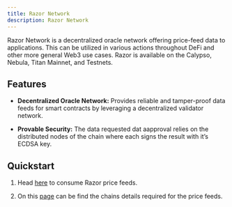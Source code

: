 ```yaml
---
title: Razor Network
description: Razor Network
---
```



Razor Network is a decentralized oracle network offering price-feed data to applications. This can be utilized in various actions throughout DeFi and other more general Web3 use cases. Razor is available on the Calypso, Nebula, Titan Mainnet, and Testnets.

<CardGrid>
  <LinkCard title="Website" href="https://razor.network/" />
  <LinkCard title="Documentation" href="https://docs.razor.network/docs/consume-data-feeds/introduction" />
  <LinkCard title="Recipe" description="Not ready yet but is coming very soon!"/>
</CardGrid>


## Features

- **Decentralized Oracle Network:** Provides reliable and tamper-proof data feeds for smart contracts by leveraging a decentralized validator network.

- **Provable Security:** The data requested dat aapproval relies on the distributed nodes of the chain where each signs the result with it’s ECDSA key.


## Quickstart

<Steps>

1. Head [here](https://docs.razor.network/docs/consume-data-feeds/transparent-forwarder) to consume Razor price feeds.

2. On this [page](https://docs.razor.network/docs/consume-data-feeds/deployment-details) can be find the chains details required for the price feeds.

</Steps>
